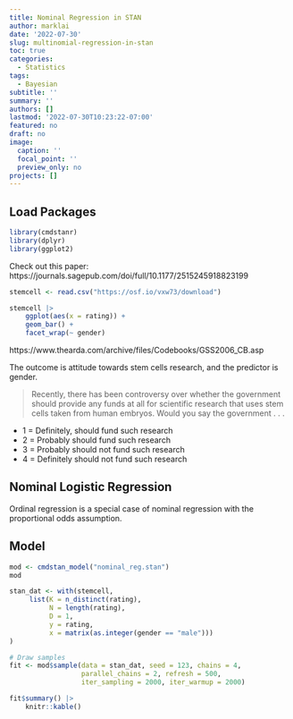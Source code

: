 ```yaml
---
title: Nominal Regression in STAN
author: marklai
date: '2022-07-30'
slug: multinomial-regression-in-stan
toc: true
categories:
  - Statistics
tags:
  - Bayesian
subtitle: ''
summary: ''
authors: []
lastmod: '2022-07-30T10:23:22-07:00'
featured: no
draft: no
image:
  caption: ''
  focal_point: ''
  preview_only: no
projects: []
---
```


## Load Packages

```r
library(cmdstanr)
library(dplyr)
library(ggplot2)
```

Check out this paper: https://journals.sagepub.com/doi/full/10.1177/2515245918823199

```r
stemcell <- read.csv("https://osf.io/vxw73/download")
```

```r
stemcell |>
    ggplot(aes(x = rating)) +
    geom_bar() +
    facet_wrap(~ gender)
```

https://www.thearda.com/archive/files/Codebooks/GSS2006_CB.asp

The outcome is attitude towards stem cells research, and the predictor is gender.

> Recently, there has been controversy over whether the government should provide any funds at all for scientific research that uses stem cells taken from human embryos. Would you say the government . . .

- 1 = Definitely, should fund such research
- 2 = Probably should fund such research
- 3 = Probably should not fund such research
- 4 = Definitely should not fund such research

## Nominal Logistic Regression

Ordinal regression is a special case of nominal regression with the proportional odds assumption.

## Model

\begin{align}
  \text{rating}_i & \sim \mathrm{Categorical}(\pi^1_{i}, \pi^2_{i}, \pi^3_{i}, \pi^4_{i})  \\
  \pi^1_{i} & = \frac{1}{\exp(\eta^2_{i}) + \exp(\eta^3_{i}) + \exp(\eta^4_{i}) + 1}  \\
  \pi^2_{i} & = \frac{\exp(\eta^2_{i})}{\exp(\eta^2_{i}) + \exp(\eta^3_{i}) + \exp(\eta^4_{i}) + 1}  \\
  \pi^3_{i} & = \frac{\exp(\eta^3_{i})}{\exp(\eta^2_{i}) + \exp(\eta^3_{i}) + \exp(\eta^4_{i}) + 1}  \\
  \pi^4_{i} & = \frac{\exp(\eta^4_{i})}{\exp(\eta^2_{i}) + \exp(\eta^3_{i}) + \exp(\eta^4_{i}) + 1}  \\
  \eta^2_{i} & = \beta^2_{0} + \beta^2_{1} \text{male}_{i}  \\
  \eta^3_{i} & = \beta^3_{0} + \beta^3_{1} \text{male}_{i} \\
  \eta^4_{i} & = \beta^4_{0} + \beta^4_{1} \text{male}_{i} \\
\end{align}

```r
mod <- cmdstan_model("nominal_reg.stan")
mod
```

```r
stan_dat <- with(stemcell,
     list(K = n_distinct(rating),
          N = length(rating),
          D = 1,
          y = rating,
          x = matrix(as.integer(gender == "male")))
)
```

```r
# Draw samples
fit <- mod$sample(data = stan_dat, seed = 123, chains = 4, 
                  parallel_chains = 2, refresh = 500,
                  iter_sampling = 2000, iter_warmup = 2000)
```

```r
fit$summary() |>
    knitr::kable()
```
